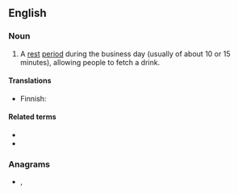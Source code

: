 ==English==

===Noun===
{{en-noun}}

# A [[rest]] [[period]] during the business day (usually of about 10 or 15 minutes), allowing people to fetch a drink.

====Translations====
{{trans-top|rest period during the business day}}
* Finnish: {{t|fi|juomatauko}}
{{trans-mid}}
{{trans-bottom}}

====Related terms====
* {{l|en|coffee break}}
* {{l|en|urinary break}}

===Anagrams===
* {{l|en|breakwater}}, {{l|en|break water}}